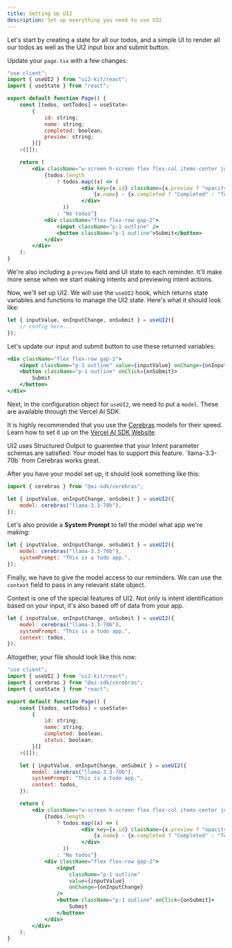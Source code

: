 ```yaml
---
title: Setting Up UI2
description: Set up everything you need to use UI2
---
```


Let's start by creating a state for all our todos, and a simple UI to render all our todos as well as the UI2 input box and submit button.

Update your `page.tsx` with a few changes:

```jsx
"use client";
import { useUI2 } from "ui2-kit/react";
import { useState } from "react";

export default function Page() {
	const [todos, setTodos] = useState<
		{
			id: string;
			name: string;
			completed: boolean;
            preview: string;
		}[]
	>([]);

	return (
		<div className="w-screen h-screen flex flex-col items-center justify-between p-4">
			{todos.length
				? todos.map((x) => (
						<div key={x.id} className={x.preview ? "opacity-50" : ""}>
							{x.name} - {x.completed ? "Completed" : "Todo"}
						</div>
				  ))
				: "No todos"}
			<div className="flex flex-row gap-2">
				<input className="p-1 outline" />
				<button className="p-1 outline">Submit</button>
			</div>
		</div>
	);
}
```

We're also including a `preview` field and UI state to each reminder. It'll make more sense when we start making intents and previewing intent actions.

Now, we'll set up UI2. We will use the `useUI2` hook, which returns state variables and functions to manage the UI2 state. Here's what it should look like:

```jsx
let { inputValue, onInputChange, onSubmit } = useUI2({
	// config here...
});
```

Let's update our input and submit button to use these returned variables:

```jsx
<div className="flex flex-row gap-2">
	<input className="p-1 outline" value={inputValue} onChange={onInputChange} />
	<button className="p-1 outline" onClick={onSubmit}>
		Submit
	</button>
</div>
```

Next, in the configuration object for `useUI2`, we need to put a `model`. These are available through the Vercel AI SDK.

It is highly recommended that you use the [Cerebras](https://www.cerebras.ai/)
models for their speed. Learn how to set it up on the [Vercel AI SDK
Website](https://ai-sdk.dev/providers/ai-sdk-providers/cerebras).

<Callout type="warn" title="Structured Output">
UI2 uses Structured Output to guarentee that your Intent parameter schemas are satisfied. Your model has to support this feature. `llama-3.3-70b` from Cerebras works great.
</Callout>

After you have your model set up, it should look something like this:

```jsx
import { cerebras } from "@ai-sdk/cerebras";

let { inputValue, onInputChange, onSubmit } = useUI2({
	model: cerebras("llama-3.3-70b"),
});
```

Let's also provide a **System Prompt** to tell the model what app we're making:

```jsx
let { inputValue, onInputChange, onSubmit } = useUI2({
	model: cerebras("llama-3.3-70b"),
	systemPrompt: "This is a todo app.",
});
```

Finally, we have to give the model access to our reminders. We can use the `context` field to pass in any relevant state object.

<Callout title="Using Context">
	Context is one of the special features of UI2. Not only is intent
	identification based on your input, it's also based off of data from your app.
</Callout>

```jsx
let { inputValue, onInputChange, onSubmit } = useUI2({
	model: cerebras("llama-3.3-70b"),
	systemPrompt: "This is a todo app.",
	context: todos,
});
```

Altogether, your file should look like this now:

```jsx
"use client";
import { useUI2 } from "ui2-kit/react";
import { cerebras } from "@ai-sdk/cerebras";
import { useState } from "react";

export default function Page() {
	const [todos, setTodos] = useState<
		{
			id: string;
			name: string;
			completed: boolean;
            status: boolean;
		}[]
	>([]);

	let { inputValue, onInputChange, onSubmit } = useUI2({
		model: cerebras("llama-3.3-70b"),
		systemPrompt: "This is a todo app.",
		context: todos,
	});

	return (
		<div className="w-screen h-screen flex flex-col items-center justify-between p-4">
			{todos.length
				? todos.map((x) => (
						<div key={x.id} className={x.preview ? "opacity-50" : ""}>
							{x.name} - {x.completed ? "Completed" : "Todo"}
						</div>
				  ))
				: "No todos"}
			<div className="flex flex-row gap-2">
				<input
					className="p-1 outline"
					value={inputValue}
					onChange={onInputChange}
				/>
				<button className="p-1 outline" onClick={onSubmit}>
					Submit
				</button>
			</div>
		</div>
	);
}
```
